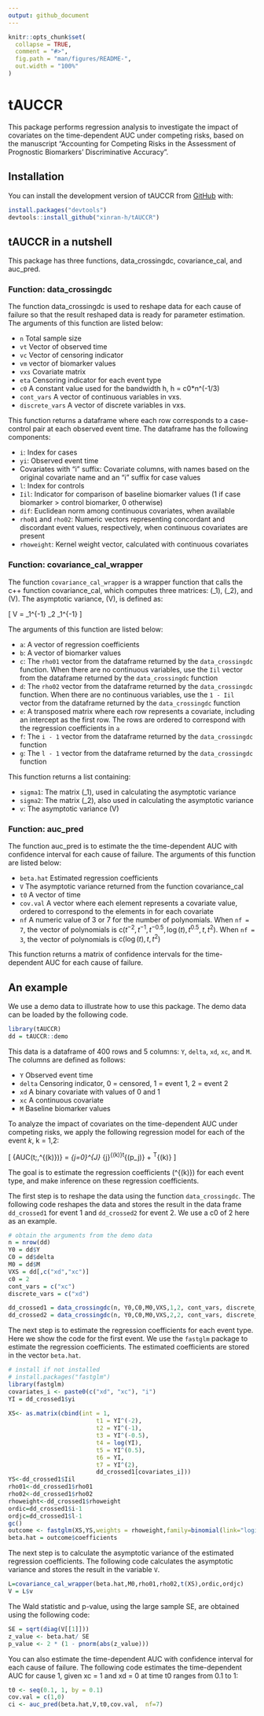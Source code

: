 ```yaml
---
output: github_document
---
```


<!-- README.md is generated from README.Rmd. Please edit that file -->

```r
knitr::opts_chunk$set(
  collapse = TRUE,
  comment = "#>",
  fig.path = "man/figures/README-",
  out.width = "100%"
)
```

# tAUCCR

<!-- badges: start -->
<!-- badges: end -->

This package performs regression analysis to investigate the impact of covariates on the time-dependent AUC under competing risks, based on the manuscript "Accounting for Competing Risks in the Assessment of Prognostic Biomarkers’ Discriminative Accuracy".


## Installation

You can install the development version of tAUCCR from [GitHub](https://github.com/) with:


``` r
install.packages("devtools")
devtools::install_github("xinran-h/tAUCCR")
```

## tAUCCR in a nutshell
This package has three functions, data_crossingdc, covariance_cal, and auc_pred.

### Function: data_crossingdc
The function data_crossingdc is used to reshape data for each cause of failure so that the result reshaped data is ready for parameter estimation. The arguments of this function are listed below:

- `n`   Total sample size
- `vt`  Vector of observed time
- `vc` Vector of censoring indicator
- `vm` vector of biomarker values
- `vxs` Covariate matrix
- `eta` Censoring indicator for each event type
- `c0` A constant value used for the bandwidth h, h = c0*n^(-1/3)
- `cont_vars` A vector of continuous variables in vxs.
- `discrete_vars` A vector of discrete variables in vxs.

This function returns a dataframe where each row corresponds to a case-control pair at each observed event time. The dataframe has the following components:

- `i`: Index for cases
- `yi`: Observed event time
- Covariates with "i" suffix: Covariate columns, with names based on the original covariate name and an "i" suffix for case values
- `l`: Index for controls
- `Iil`: Indicator for comparison of baseline biomarker values (1 if case biomarker > control biomarker, 0 otherwise)
- `dif`: Euclidean norm among continuous covariates, when available
- `rho01` and `rho02`: Numeric vectors representing concordant and discordant event values, respectively, when continuous covariates are present
- `rhoweight`: Kernel weight vector, calculated with continuous covariates

### Function: covariance_cal_wrapper
The function `covariance_cal_wrapper` is a wrapper function that calls the c++ function covariance_cal, which computes three matrices: \(\Sigma_1\), \(\Sigma_2\), and \(V\). The asymptotic variance, \(V\), is defined as:

\[
V = \Sigma_1^{-1} \Sigma_2 \Sigma_1^{-1}
\]

The arguments of this function are listed below:

- `a`: A vector of regression coefficients
- `b`: A vector of biomarker values
- `c`: The `rho01` vector from the dataframe returned by the `data_crossingdc` function. When there are no continuous variables, use the `Iil` vector from the dataframe returned by the `data_crossingdc` function
- `d`: The `rho02` vector from the dataframe returned by the `data_crossingdc` function. When there are no continuous variables, use the `1 - Iil` vector from the dataframe returned by the `data_crossingdc` function
- `e`: A transposed matrix where each row represents a covariate, including an intercept as the first row. The rows are ordered to correspond with the regression coefficients in `a`
- `f`: The `i - 1` vector from the dataframe returned by the `data_crossingdc` function
- `g`: The `l - 1` vector from the dataframe returned by the `data_crossingdc` function

This function returns a list containing:

- `sigma1`: The matrix \(\Sigma_1\), used in calculating the asymptotic variance
- `sigma2`: The matrix \(\Sigma_2\), also used in calculating the asymptotic variance
- `v`: The asymptotic variance \(V\)

### Function: auc_pred
The function auc_pred is to estimate the the time-dependent AUC with confidence interval for each cause of failure. The arguments of this function are listed below:

- `beta.hat`   Estimated regression coefficients
- `V`  The asymptotic variance returned from the function covariance_cal
- `t0` A vector of time
- `cov.val` A vector where each element represents a covariate value, ordered to correspond to the elements in \code{beta.hat} for each covariate
- `nf` A numeric value of 3 or 7 for the number of polynomials. When `nf = 7`, the vector of polynomials is $\text{c}(t^{-2}, t^{-1}, t^{-0.5}, \log(t), t^{0.5}, t, t^2)$. When `nf = 3`, the vector of polynomials is $\text{c}(\log(t), t, t^2)$

This function returns a matrix of confidence intervals for the time-dependent AUC for each cause of failure.


## An example

We use a demo data to illustrate how to use this package. The demo data can be loaded by the following code.
```r
library(tAUCCR)
dd = tAUCCR::demo
```

This data is a dataframe of 400 rows and 5 columns: `Y`, `delta`, `xd`, `xc`, and `M`. The columns are defined as follows:

- `Y` Observed event time
- `delta` Censoring indicator, 0 = censored, 1 = event 1, 2 = event 2
- `xd` A binary covariate with values of 0 and 1
- `xc` A continuous covariate
- `M` Baseline biomarker values

To analyze the impact of covariates on the time-dependent AUC under competing risks, we apply the following regression model for each of the event $k$, k = 1,2:

\[
     \eta\{AUC(t;\mathbf{x},\boldsymbol{\theta}^{(k)})\} = \sum\limits_{j=0}^{J} \alpha_{j}^{(k)}t^{(p_j)} + \mathbf{x}^T\boldsymbol{\beta}^{(k)}
\]

The goal is to estimate the regression coefficients \(\boldsymbol{\beta}^{(k)}\)  for each event type, and make inference on these regression coefficients.

The first step is to reshape the data using the function `data_crossingdc`. The following code reshapes the data and stores the result in the data frame `dd_crossed1` for event 1 and `dd_crossed2` for event 2. We use a c0 of 2 here as an example.

```r

# obtain the arguments from the demo data
n = nrow(dd)
Y0 = dd$Y
C0 = dd$delta
M0 = dd$M
VXS = dd[,c("xd","xc")]
c0 = 2
cont_vars = c("xc")
discrete_vars = c("xd")

dd_crossed1 = data_crossingdc(n, Y0,C0,M0,VXS,1,2, cont_vars, discrete_vars)
dd_crossed2 = data_crossingdc(n, Y0,C0,M0,VXS,2,2, cont_vars, discrete_vars)
```

The next step is to estimate the regression coefficients for each event type. Here we show the code for the first event. We use the `fastglm` package to estimate the regression coefficients. The estimated coefficients are stored in the vector `beta.hat`.

```r

# install if not installed
# install.packages("fastglm")
library(fastglm)
covariates_i <- paste0(c("xd", "xc"), "i")
YI = dd_crossed1$yi
    
XS<- as.matrix(cbind(int = 1,
                         t1 = YI^(-2),
                         t2 = YI^(-1),
                         t3 = YI^(-0.5),
                         t4 = log(YI),
                         t5 = YI^(0.5),
                         t6 = YI,
                         t7 = YI^(2),
                         dd_crossed1[covariates_i]))
YS<-dd_crossed1$Iil
rho01<-dd_crossed1$rho01
rho02<-dd_crossed1$rho02
rhoweight<-dd_crossed1$rhoweight
ordic=dd_crossed1$i-1
ordjc=dd_crossed1$l-1
gc() 
outcome <- fastglm(XS,YS,weights = rhoweight,family=binomial(link="logit"),maxit=10000L) 
beta.hat = outcome$coefficients
```

The next step is to calculate the asymptotic variance of the estimated regression coefficients. The following code calculates the asymptotic variance and stores the result in the variable `V`.

```r

L=covariance_cal_wrapper(beta.hat,M0,rho01,rho02,t(XS),ordic,ordjc)
V = L$v    
```

The Wald statistic and p-value, using the large sample SE, are obtained using the following code:
```r
SE = sqrt(diag(V[[1]]))
z_value <- beta.hat/ SE
p_value <- 2 * (1 - pnorm(abs(z_value)))
```

You can also estimate the time-dependent AUC with confidence interval for each cause of failure. The following code estimates the time-dependent AUC for cause 1, given xc = 1 and xd = 0 at time t0 ranges from 0.1 to 1:

```r
t0 <- seq(0.1, 1, by = 0.1)
cov.val = c(1,0)
ci <- auc_pred(beta.hat,V,t0,cov.val,  nf=7)
```


